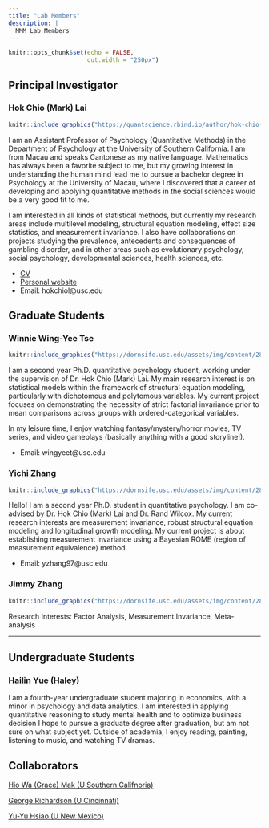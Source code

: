 ```yaml
---
title: "Lab Members"
description: |
  MMM Lab Members
---
```


```r
knitr::opts_chunk$set(echo = FALSE, 
                      out.width = "250px")
```

## Principal Investigator

### Hok Chio (Mark) Lai

```r
knitr::include_graphics("https://quantscience.rbind.io/author/hok-chio-mark-lai-%E9%BB%8E%E5%AD%B8%E6%98%AD/avatar_hu5fee5d8532847d51fbb6966683aaaac0_71984_270x270_fill_q90_lanczos_center.jpg")
```

I am an Assistant Professor of Psychology (Quantitative Methods) in the Department of Psychology at the University of Southern California. I am from Macau and speaks Cantonese as my native language. Mathematics has always been a favorite subject to me, but my growing interest in understanding the human mind lead me to pursue a bachelor degree in Psychology at the University of Macau, where I discovered that a career of developing and applying quantitative methods in the social sciences would be a very good fit to me.

I am interested in all kinds of statistical methods, but currently my research areas include multilevel modeling, structural equation modeling, effect size statistics, and measurement invariance. I also have collaborations on projects studying the prevalence, antecedents and consequences of gambling disorder, and in other areas such as evolutionary psychology, social psychology, developmental sciences, health sciences, etc.

- [CV](https://quantscience.rbind.io/files/Vita_Lai.pdf)
- [Personal website](https://quantscience.rbind.io)
- Email: hokchiol@usc.edu

## Graduate Students

### Winnie Wing-Yee Tse

```r
knitr::include_graphics("https://dornsife.usc.edu/assets/img/content/284548/wizard/xizebuje.jpg")
```

I am a second year Ph.D. quantitative psychology student, working under the supervision of Dr. Hok Chio (Mark) Lai. My main research interest is on statistical models within the framework of structural equation modeling, particularly with dichotomous and polytomous variables. My current project focuses on demonstrating the necessity of strict factorial invariance prior to mean comparisons across groups with ordered-categorical variables. 

In my leisure time, I enjoy watching fantasy/mystery/horror movies, TV series, and video gameplays (basically anything with a good storyline!). 

- Email: wingyeet@usc.edu

### Yichi Zhang

```r
knitr::include_graphics("https://dornsife.usc.edu/assets/img/content/284548/wizard/esolehek.jpg")
```

Hello! I am a second year Ph.D. student in quantitative psychology. I am co-advised by Dr. Hok Chio (Mark) Lai and Dr. Rand Wilcox. My current research interests are measurement invariance, robust structural equation modeling and longitudinal growth modeling. My current project is about establishing measurement invariance using a Bayesian ROME (region of measurement equivalence) method.

- Email: yzhang97@usc.edu

### Jimmy Zhang

```r
knitr::include_graphics("https://dornsife.usc.edu/assets/img/content/284548/wizard/nojaqado.jpg")
```

Research Interests: Factor Analysis, Measurement Invariance, Meta-analysis

***

## Undergraduate Students

### Hailin Yue (Haley)

I am a fourth-year undergraduate student majoring in economics, with a minor in psychology and data analytics. I am interested in applying quantitative reasoning to study mental health and to optimize business decision I hope to pursue a graduate degree after graduation, but am not sure on what subject yet. Outside of academia, I enjoy reading, painting, listening to music, and watching TV dramas.

## Collaborators

[Hio Wa (Grace) Mak (U Southern Califnoria)](https://hiowamak.weebly.com/)

[George Richardson (U Cincinnati)](https://researchdirectory.uc.edu/p/richargg)

[Yu-Yu Hsiao (U New Mexico)](#)
